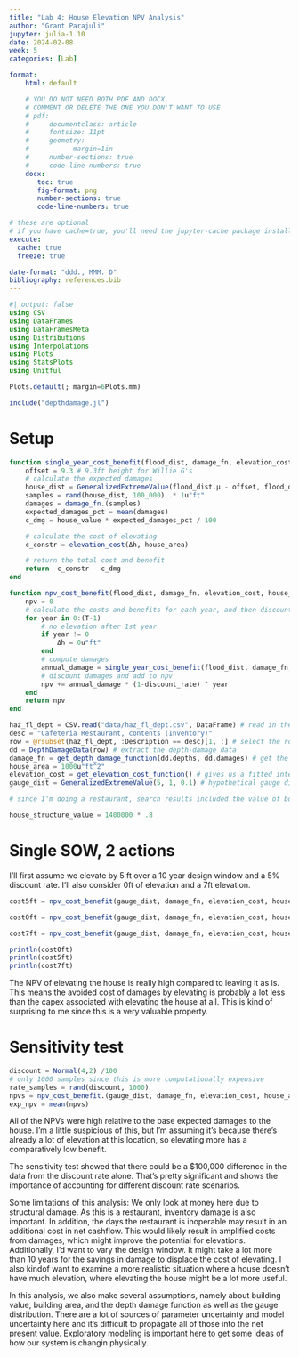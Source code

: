 ```yaml
---
title: "Lab 4: House Elevation NPV Analysis"
author: "Grant Parajuli"
jupyter: julia-1.10
date: 2024-02-08
week: 5
categories: [Lab]

format: 
    html: default

    # YOU DO NOT NEED BOTH PDF AND DOCX.
    # COMMENT OR DELETE THE ONE YOU DON'T WANT TO USE.
    # pdf:
    #     documentclass: article
    #     fontsize: 11pt
    #     geometry:
    #         - margin=1in  
    #     number-sections: true
    #     code-line-numbers: true
    docx: 
       toc: true
       fig-format: png
       number-sections: true
       code-line-numbers: true

# these are optional
# if you have cache=true, you'll need the jupyter-cache package installed
execute: 
  cache: true
  freeze: true

date-format: "ddd., MMM. D"
bibliography: references.bib
---
```


```julia
#| output: false
using CSV
using DataFrames
using DataFramesMeta
using Distributions
using Interpolations
using Plots
using StatsPlots
using Unitful

Plots.default(; margin=6Plots.mm)

include("depthdamage.jl")
```

# Setup
```julia
function single_year_cost_benefit(flood_dist, damage_fn, elevation_cost, house_area, house_value, Δh)
    offset = 9.3 # 9.3ft height for Willie G's
    # calculate the expected damages
    house_dist = GeneralizedExtremeValue(flood_dist.μ - offset, flood_dist.σ, flood_dist.ξ)
    samples = rand(house_dist, 100_000) .* 1u"ft"
    damages = damage_fn.(samples)
    expected_damages_pct = mean(damages)
    c_dmg = house_value * expected_damages_pct / 100

    # calculate the cost of elevating
    c_constr = elevation_cost(Δh, house_area)

    # return the total cost and benefit
    return -c_constr - c_dmg
end
```

```julia
function npv_cost_benefit(flood_dist, damage_fn, elevation_cost, house_area, house_value, Δh, T, discount_rate)
    npv = 0
    # calculate the costs and benefits for each year, and then discount
    for year in 0:(T-1)
        # no elevation after 1st year
        if year != 0
            Δh = 0u"ft"
        end
        # compute damages
        annual_damage = single_year_cost_benefit(flood_dist, damage_fn, elevation_cost, house_area, house_value, Δh)
        # discount damages and add to npv
        npv += annual_damage * (1-discount_rate) ^ year
    end
    return npv
end
```

```julia
haz_fl_dept = CSV.read("data/haz_fl_dept.csv", DataFrame) # read in the file
desc = "Cafeteria Restaurant, contents (Inventory)"
row = @rsubset(haz_fl_dept, :Description == desc)[1, :] # select the row I want
dd = DepthDamageData(row) # extract the depth-damage data
damage_fn = get_depth_damage_function(dd.depths, dd.damages) # get the depth-damage function
house_area = 1000u"ft^2"
elevation_cost = get_elevation_cost_function() # gives us a fitted interpolator
gauge_dist = GeneralizedExtremeValue(5, 1, 0.1) # hypothetical gauge distribution

# since I'm doing a restaurant, search results included the value of both the land and the inventory in addition to structure. Nearby land seemed to go for 400-500k for a large area. As such, I'll assume this small area has probably about 80% of its value in the structure. A restaurant on this island (Leo's Cajun Corner at 3201 Broadway) was appraised for 1.4million in total, so I'll assume Willie G's is similar. To be fair, it's likely a larger building and it's located in a different area of the island, but data for commercial buildings was less easily available.

house_structure_value = 1400000 * .8
```

# Single SOW, 2 actions

I'll first assume we elevate by 5 ft over a 10 year design window and a 5% discount rate. I'll also consider 0ft of elevation and a 7ft elevation.
```julia
cost5ft = npv_cost_benefit(gauge_dist, damage_fn, elevation_cost, house_area, house_structure_value, 5u"ft", 10, .05)

cost0ft = npv_cost_benefit(gauge_dist, damage_fn, elevation_cost, house_area, house_structure_value, 0u"ft", 10, .05)

cost7ft = npv_cost_benefit(gauge_dist, damage_fn, elevation_cost, house_area, house_structure_value, 7u"ft", 10, .05)

println(cost0ft)
println(cost5ft)
println(cost7ft)
```

The NPV of elevating the house is really high compared to leaving it as is. This means the avoided cost of damages by elevating is probably a lot less than the capex associated with elevating the house at all. This is kind of surprising to me since this is a very valuable property.

# Sensitivity test

```julia
discount = Normal(4,2) /100
# only 1000 samples since this is more computationally expensive
rate_samples = rand(discount, 1000)
npvs = npv_cost_benefit.(gauge_dist, damage_fn, elevation_cost, house_area, house_structure_value, 5u"ft", 10, rate_samples)
exp_npv = mean(npvs)
```

All of the NPVs were high relative to the base expected damages to the house. I'm a little suspicious of this, but I'm assuming it's because there's already a lot of elevation at this location, so elevating more has a comparatively low benefit.

The sensitivity test showed that there could be a $100,000 difference in the data from the discount rate alone. That's pretty significant and shows the importance of accounting for different discount rate scenarios.

Some limitations of this analysis:
We only look at money here due to structural damage. As this is a restaurant, inventory damage is also important. In addition, the days the restaurant is inoperable may result in an additional cost in net cashflow. This would likely result in amplified costs from damages, which might improve the potential for elevations. Additionally, I'd want to vary the design window. It might take a lot more than 10 years for the savings in damage to displace the cost of elevating. I also kindof want to examine a more realistic situation where a house doesn't have much elevation, where elevating the house might be a lot more useful.

In this analysis, we also make several assumptions, namely about building value, building area, and the depth damage function as well as the gauge distribution. There are a lot of sources of parameter uncertainty and model uncertainty here and it's difficult to propagate all of those into the net present value. Exploratory modeling is important here to get some ideas of how our system is changin physically.